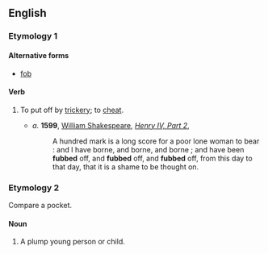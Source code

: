 ==English==

===Etymology 1===
{{etystub}}

====Alternative forms====
* [[fob]]

====Verb====
{{en-verb|fubb|ed}}

# {{transitive|obsolete}} To put off by [[trickery]]; to [[cheat]].
#* ''a.'' '''1599''', [[w:William Shakespeare|William Shakespeare]], ''[[w:Henry IV, Part 2|Henry IV, Part 2]]'', 
#*: A hundred mark is a long score for a poor lone woman to bear : and I have borne, and borne, and borne ; and have been '''fubbed''' off, and '''fubbed''' off, and '''fubbed''' off, from this day to that day, that it is a shame to be thought on. 

===Etymology 2===
Compare {{term|fob}} a pocket.

====Noun====
{{en-noun}}

# {{obsolete}} A plump young person or child.
#: {{rfquotek|Smart}}

{{Webster 1913}}